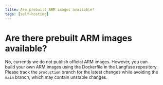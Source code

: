```yaml
---
title: Are prebuilt ARM images available?
tags: [self-hosting]
---
```


# Are there prebuilt ARM images available?

No, currently we do not publish official ARM images. However, you can build your own ARM images using the Dockerfile in the Langfuse repository. Please track the `production` branch for the latest changes while avoiding the `main` branch, which may contain unstable changes.
